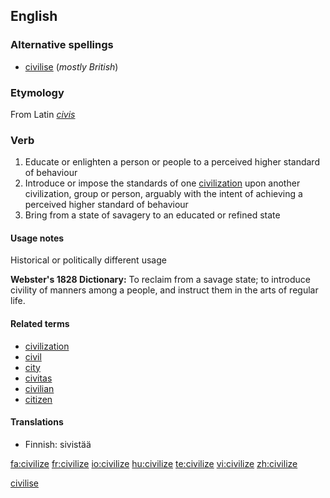 <!--subst: of [[Template:sync]]-->
{{also|civilise}}
<!--If you edit this entry, please also edit [[civilise]] to ensure these two entries remain synchronized.-->[[Category:Synchronized entries|civilise]]
==English==

===Alternative spellings===
* [[civilise]] (''mostly British'')

===Etymology===
From Latin ''[[civis]]''

===Verb===
{{en-verb|civilizes|civilizing|civilized}}

# Educate or enlighten a person or people to a perceived higher standard of behaviour
# Introduce or impose the standards of one [[civilization]] upon another civilization, group or person, arguably with the intent of achieving a perceived higher standard of behaviour
# Bring from a state of savagery to an educated or refined state

====Usage notes====
;Historical or politically different usage
'''Webster's 1828 Dictionary:'''  To reclaim from a savage state; to introduce civility of manners among a people, and instruct them in the arts of regular life.

====Related terms====
* [[civilization]]
* [[civil]]
* [[city]]
* [[civitas]]
* [[civilian]]
* [[citizen]]

====Translations====
{{trans-top|}}
* Finnish: sivistää
{{trans-mid}}
{{trans-bottom}}

[[fa:civilize]]
[[fr:civilize]]
[[io:civilize]]
[[hu:civilize]]
[[te:civilize]]
[[vi:civilize]]
[[zh:civilize]]